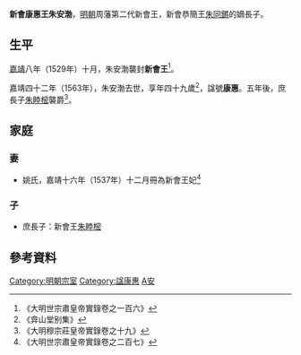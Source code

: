 '''新會康惠王朱安渤'''{{BD|1515年||1563年||catIdx=Z朱}}，[[明朝|明朝]]周藩第二代新會王，新會恭簡王[[朱同鏘|朱同鏘]]的嫡長子。

==生平==
[[嘉靖|嘉靖]]八年（1529年）十月，朱安渤襲封'''新會王'''<ref>《大明世宗肅皇帝實錄卷之一百六》</ref>。

嘉靖四十二年（1563年），朱安渤去世，享年四十九歲<ref>《弇山堂别集》</ref>，諡號'''康惠'''。五年後，庶長子[[朱睦樒|朱睦樒]]襲爵<ref>《大明穆宗莊皇帝實錄卷之十九》</ref>。

==家庭==
===妻===
*姚氏，嘉靖十六年（1537年）十二月冊為新會王妃<ref>《大明世宗肅皇帝實錄卷之二百七》</ref>

===子===
*庶長子：新會王[[朱睦樒|朱睦樒]]

==參考資料==
{{reflist|2}}

{{s-start}}
{{s-bef|before=父恭簡王[[朱同鏘|朱同鏘]]}}
{{s-ttl|title=[[明朝藩王列表_(周王系)#新會國|明新會國國王]]|years=1529年－1563年}}
{{s-aft|after=子[[朱睦樒|朱睦樒]]}}
{{end}}

[[Category:明朝宗室|Category:明朝宗室]]
[[Category:諡康惠|Category:諡康惠]]
[[Category:朱姓|A安]]